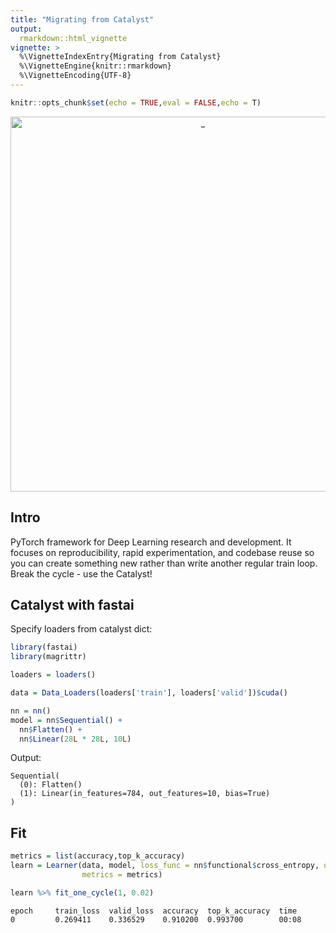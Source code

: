 ---
title: "Migrating from Catalyst"
output:
  rmarkdown::html_vignette
vignette: >
  %\VignetteIndexEntry{Migrating from Catalyst}
  %\VignetteEngine{knitr::rmarkdown}
  %\VignetteEncoding{UTF-8}
---

```{r setup, include=FALSE}
knitr::opts_chunk$set(echo = TRUE,eval = FALSE,echo = T)
```


<center>

<img src="images/catalyst.png" alt="_" style="width: 600px;"/>

</center>


## Intro

PyTorch framework for Deep Learning research and development. It focuses on reproducibility, rapid experimentation, and codebase reuse so you can create something new rather than write another regular train loop.
Break the cycle - use the Catalyst!

## Catalyst with fastai

Specify loaders from catalyst dict:

```{r}
library(fastai)
library(magrittr)

loaders = loaders()

data = Data_Loaders(loaders['train'], loaders['valid'])$cuda()

nn = nn()
model = nn$Sequential() +
  nn$Flatten() +
  nn$Linear(28L * 28L, 10L)
```

Output:

```
Sequential(
  (0): Flatten()
  (1): Linear(in_features=784, out_features=10, bias=True)
)
```

## Fit

```{r}
metrics = list(accuracy,top_k_accuracy)
learn = Learner(data, model, loss_func = nn$functional$cross_entropy, opt_func = Adam,
                metrics = metrics)

learn %>% fit_one_cycle(1, 0.02)
```

```
epoch     train_loss  valid_loss  accuracy  top_k_accuracy  time    
0         0.269411    0.336529    0.910200  0.993700        00:08   
```



